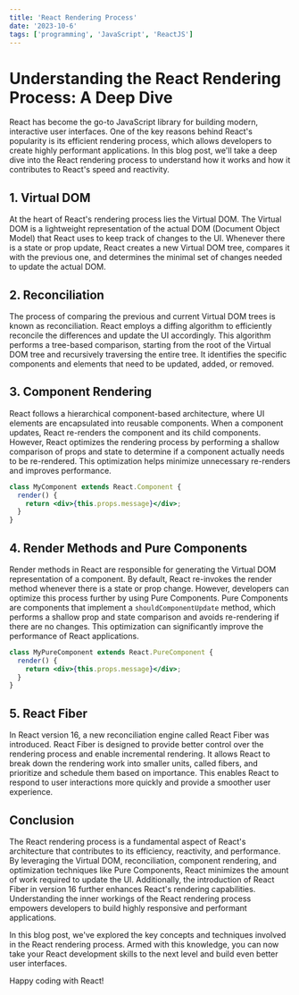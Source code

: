 ```yaml
---
title: 'React Rendering Process'
date: '2023-10-6'
tags: ['programming', 'JavaScript', 'ReactJS']
---
```


# Understanding the React Rendering Process: A Deep Dive

React has become the go-to JavaScript library for building modern, interactive user interfaces. One of the key reasons behind React's popularity is its efficient rendering process, which allows developers to create highly performant applications. In this blog post, we'll take a deep dive into the React rendering process to understand how it works and how it contributes to React's speed and reactivity.

## 1. Virtual DOM

At the heart of React's rendering process lies the Virtual DOM. The Virtual DOM is a lightweight representation of the actual DOM (Document Object Model) that React uses to keep track of changes to the UI. Whenever there is a state or prop update, React creates a new Virtual DOM tree, compares it with the previous one, and determines the minimal set of changes needed to update the actual DOM.

## 2. Reconciliation

The process of comparing the previous and current Virtual DOM trees is known as reconciliation. React employs a diffing algorithm to efficiently reconcile the differences and update the UI accordingly. This algorithm performs a tree-based comparison, starting from the root of the Virtual DOM tree and recursively traversing the entire tree. It identifies the specific components and elements that need to be updated, added, or removed.

## 3. Component Rendering

React follows a hierarchical component-based architecture, where UI elements are encapsulated into reusable components. When a component updates, React re-renders the component and its child components. However, React optimizes the rendering process by performing a shallow comparison of props and state to determine if a component actually needs to be re-rendered. This optimization helps minimize unnecessary re-renders and improves performance.

```jsx {3} /render/
class MyComponent extends React.Component {
  render() {
    return <div>{this.props.message}</div>;
  }
}
```

## 4. Render Methods and Pure Components

Render methods in React are responsible for generating the Virtual DOM representation of a component. By default, React re-invokes the render method whenever there is a state or prop change. However, developers can optimize this process further by using Pure Components. Pure Components are components that implement a `shouldComponentUpdate` method, which performs a shallow prop and state comparison and avoids re-rendering if there are no changes. This optimization can significantly improve the performance of React applications.

```jsx
class MyPureComponent extends React.PureComponent {
  render() {
    return <div>{this.props.message}</div>;
  }
}
```

## 5. React Fiber

In React version 16, a new reconciliation engine called React Fiber was introduced. React Fiber is designed to provide better control over the rendering process and enable incremental rendering. It allows React to break down the rendering work into smaller units, called fibers, and prioritize and schedule them based on importance. This enables React to respond to user interactions more quickly and provide a smoother user experience.

## Conclusion

The React rendering process is a fundamental aspect of React's architecture that contributes to its efficiency, reactivity, and performance. By leveraging the Virtual DOM, reconciliation, component rendering, and optimization techniques like Pure Components, React minimizes the amount of work required to update the UI. Additionally, the introduction of React Fiber in version 16 further enhances React's rendering capabilities. Understanding the inner workings of the React rendering process empowers developers to build highly responsive and performant applications.

In this blog post, we've explored the key concepts and techniques involved in the React rendering process. Armed with this knowledge, you can now take your React development skills to the next level and build even better user interfaces.

Happy coding with React!
